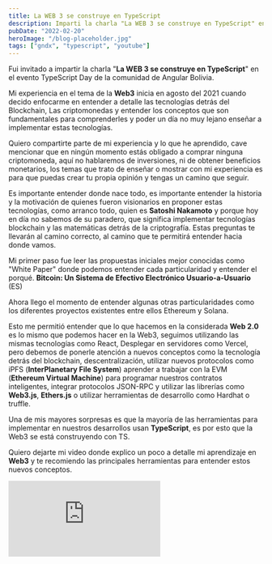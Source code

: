 ```yaml
---
title: La WEB 3 se construye en TypeScript
description: Imparti la charla "La WEB 3 se construye en TypeScript" en el evento TypeScript Day de la comunidad de Angular Bolivia.
pubDate: "2022-02-20"
heroImage: "/blog-placeholder.jpg"
tags: ["gndx", "typescript", "youtube"]
---
```


Fui invitado a impartir la charla "**La WEB 3 se construye en TypeScript**" en el evento TypeScript Day de la comunidad de Angular Bolivia.

Mi experiencia en el tema de la **Web3** inicia en agosto del 2021 cuando decido enfocarme en entender a detalle las tecnologías detrás del Blockchain, Las criptomonedas y entender los conceptos que son fundamentales para comprenderles y poder un día no muy lejano enseñar a implementar estas tecnologías.

Quiero compartirte parte de mi experiencia y lo que he aprendido, cave mencionar que en ningún momento estás obligado a comprar ninguna criptomoneda, aquí no hablaremos de inversiones, ni de obtener beneficios monetarios, los temas que trato de enseñar o mostrar con mi experiencia es para que puedas crear tu propia opinión y tengas un camino que seguir.

Es importante entender donde nace todo, es importante entender la historia y la motivación de quienes fueron visionarios en proponer estas tecnologías, como arranco todo, quien es **Satoshi Nakamoto** y porque hoy en día no sabemos de su paradero, que significa implementar tecnologías blockchain y las matemáticas detrás de la criptografía. Estas preguntas te llevarán al camino correcto, al camino que te permitirá entender hacia donde vamos.

Mi primer paso fue leer las propuestas iniciales mejor conocidas como "White Paper" donde podemos entender cada particularidad y entender el porqué. **Bitcoin: Un Sistema de Efectivo Electrónico Usuario-a-Usuario** (ES)

Ahora llego el momento de entender algunas otras particularidades como los diferentes proyectos existentes entre ellos Ethereum y Solana.

Esto me permitió entender que lo que hacemos en la considerada **Web 2.0** es lo mismo que podemos hacer en la Web3, seguimos utilizando las mismas tecnologías como React, Desplegar en servidores como Vercel, pero debemos de ponerle atención a nuevos conceptos como la tecnología detrás del blockchain, descentralización, utilizar nuevos protocolos como iPFS (**InterPlanetary File System**) aprender a trabajar con la EVM (**Ethereum Virtual Machine**) para programar nuestros contratos inteligentes, integrar protocolos JSON-RPC y utilizar las librerías como **Web3.js**, **Ethers.js** o utilizar herramientas de desarrollo como Hardhat o truffle.

Una de mis mayores sorpresas es que la mayoría de las herramientas para implementar en nuestros desarrollos usan **TypeScript**, es por esto que la Web3 se está construyendo con TS.

Quiero dejarte mi video donde explico un poco a detalle mi aprendizaje en **Web3** y te recomiendo las principales herramientas para entender estos nuevos conceptos.

<div className="video-wrapper">
  <iframe
    src="https://www.youtube.com/embed/bkkakCbOoZg"
    title="YouTube video player"
    frameborder="0"
    allow="accelerometer; autoplay; clipboard-write; encrypted-media; gyroscope; picture-in-picture"
    allowfullscreen
  ></iframe>
</div>
